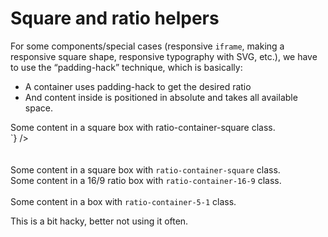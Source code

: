 

<Meta title={getTitle(__filename)} />

# Square and ratio helpers

For some components/special cases (responsive <code>iframe</code>, making a responsive square shape, responsive typography with SVG, etc.), we have to use the “padding-hack” technique, which is basically:

<div class="flex flex-justify-space-between mb-8 on-mobile-flex-column">
    <div class="w-1/2 flex-align-self-center">
        <ul>
            <li>A container uses padding-hack to get the desired ratio</li>
            <li>And content inside is positioned in absolute and takes all available space.</li>
        </ul>
    </div>
    <div class="w-1/2">
        <Source
            language="html"
            light
            format
            code={`
<div class="ratio-container-square">
  <div class="inner-ratio-container p-4">
    Some content in a square box
    with ratio-container-square class.
  </div>
</div>
`}
        />
    </div>
</div>

<br />
<br />

<div class="flex flex-justify-space-between flex-align-items-center mb-8">
  <div class="border w-1/3">
    <div class="ratio-container-square">
      <div class="inner-ratio-container p-4">
        Some content in a square box with <code>ratio-container-square</code> class.
      </div>
    </div>
  </div>

  <div class="border w-1/3">
    <div class="ratio-container-16-9">
      <div class="inner-ratio-container p-4">
        Some content in a 16/9 ratio box with <code>ratio-container-16-9</code> class.
      </div>
    </div>
  </div>
</div>

<br />

<div class="border">
    <div class="ratio-container-5-1">
        <div class="inner-ratio-container p-4">
            Some content in a box with <code>ratio-container-5-1</code> class.
        </div>
    </div>
</div>

This is a bit hacky, better not using it often.
